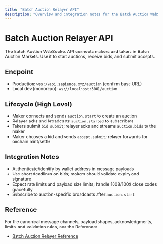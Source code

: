 ```yaml
---
title: "Batch Auction Relayer API"
description: "Overview and integration notes for the Batch Auction WebSocket."
---
```


# Batch Auction Relayer API

The Batch Auction WebSocket API connects makers and takers in Batch Auction Markets. Use it to start auctions, receive bids, and submit accepts.

## Endpoint

- Production: `wss://api.sapience.xyz/auction` (confirm base URL)
- Local dev (monorepo): `ws://localhost:3001/auction`

## Lifecycle (High Level)

- Maker connects and sends `auction.start` to create an auction
- Relayer acks and broadcasts `auction.started` to subscribers
- Takers submit `bid.submit`; relayer acks and streams `auction.bids` to the maker
- Maker chooses a bid and sends `accept.submit`; relayer forwards for onchain mint/settle

## Integration Notes

- Authenticate/identify by wallet address in message payloads
- Use short deadlines on bids; makers should validate expiry and signature
- Expect rate limits and payload size limits; handle 1008/1009 close codes gracefully
- Subscribe to auction-specific broadcasts after `auction.start`

## Reference

For the canonical message channels, payload shapes, acknowledgments, limits, and validation rules, see the Reference:

- [Batch Auction Relayer Reference](/reference/auction-relayer)


